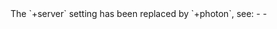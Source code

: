 
<Warning>
  The `+server` setting has been replaced by <Link href="/photon">`+photon`</Link>, see:
  - <Link href="/vike-server" />
  - <Link href="/migration/vike-photon" />
</Warning>

> <WhyPhoton />
